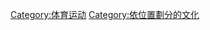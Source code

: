 {{Commons category|Sports by location}}
{{containercat}}

[[Category:体育运动|Category:体育运动]]
[[Category:依位置劃分的文化|Category:依位置劃分的文化]]